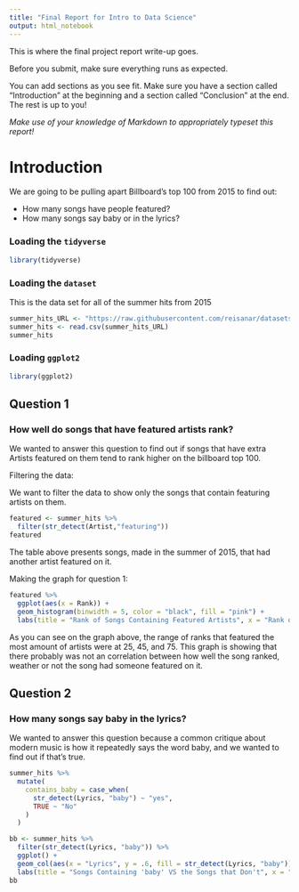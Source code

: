 ```yaml
---
title: "Final Report for Intro to Data Science"
output: html_notebook
---
```


This is where the final project report write-up goes. 


Before you submit, make sure everything runs as expected.

You can add sections as you see fit. Make sure you have a section called "Introduction" at the beginning and a section called "Conclusion" at the end. The rest is up to you!

_Make use of your knowledge of Markdown to appropriately typeset this report!_

# Introduction

We are going to be pulling apart Billboard's top 100 from 2015 to find out:

- How many songs have people featured?
- How many songs say baby or in the lyrics?


### Loading the `tidyverse` 

```r
library(tidyverse)
```


### Loading the `dataset`

This is the data set for all of the summer hits from 2015

```r
summer_hits_URL <- "https://raw.githubusercontent.com/reisanar/datasets/master/BB_top100_2015.csv"
summer_hits <- read.csv(summer_hits_URL)
summer_hits
```



### Loading `ggplot2`

```r
library(ggplot2)
```





## Question 1

### How well do songs that have featured  artists rank?

We wanted to answer this question to find out if songs that have extra Artists featured on them tend to rank higher on the billboard top 100. 

Filtering the data:

We want to filter the data to show only the songs that contain featuring artists on them. 

```r
featured <- summer_hits %>%
  filter(str_detect(Artist,"featuring"))
featured
```
The table above presents songs, made in the summer of 2015, that had another artist featured on it. 


Making the graph for question 1:

```r
featured %>% 
  ggplot(aes(x = Rank)) +
  geom_histogram(binwidth = 5, color = "black", fill = "pink") +
  labs(title = "Rank of Songs Containing Featured Artists", x = "Rank of song (out of 100)", y = "Count of Songs")
```

As you can see on the graph above, the range of ranks that featured the most amount of artists were at 25, 45, and 75. This graph is showing that there probably was not an correlation between how well the song ranked, weather or not the song had someone featured on it. 



## Question 2

### How many songs say baby in the lyrics?


We wanted to answer this question because a common critique about modern music is how it repeatedly says the word baby, and we wanted to find out if that's true. 


```r
summer_hits %>% 
  mutate(
    contains_baby = case_when(
      str_detect(Lyrics, "baby") ~ "yes", 
      TRUE ~ "No"
    )
  )
```



```r
bb <- summer_hits %>%
  filter(str_detect(Lyrics, "baby")) %>%
  ggplot() +
  geom_col(aes(x = "Lyrics", y = .6, fill = str_detect(Lyrics, "baby"))) +
  labs(title = "Songs Containing 'baby' VS the Songs that Don't", x = "Lyrics", y = "Number of Songs")
bb
  
```

























